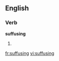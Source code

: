 
==English==

===Verb===
'''suffusing'''

# {{present participle of|[[suffuse]]}}

[[fr:suffusing]]
[[vi:suffusing]]